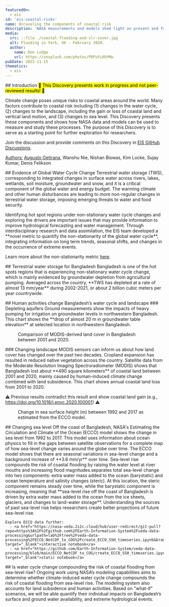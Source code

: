 ```yaml
---
featuredOn:
  - eis
id: 'eis-coastal-risks'
name: Unraveling the components of coastal risk
description: 'NASA measurements and models shed light on present and future coastal risks'
media:
  src: ::file ./coastal-flooding-and-slr-cover.jpg
  alt: Flooding in York, UK - February 2020.
  author:
    name: Don Lodge
    url: https://unsplash.com/photos/P8PuYidUYMw
pubDate: 2022-11-15
thematics:
  - eis
---
```

<Block>
  <Prose>
  ## Introduction
  <mark>🚧 This Discovery presents work in progress and not peer-reviewed results! 🚧</mark>

  Climate change poses unique risks to coastal areas around the world. Many factors contribute to coastal risk including (1) changes in the water cycle, (2) changes to the landscape, including the gain or loss of coastal land and vertical land motion, and (3) changes to sea level. This Discovery presents these components and shows how NASA data and models can be used to measure and study these processes. The purpose of this Discovery is to serve as a starting point for further exploration for researchers.

  Join the discussion and provide comments on this Discovery in [EIS GitHub Discussions](https://github.com/orgs/Earth-Information-System/discussions/5).

  <u>Authors:</u> [Augusto Getirana](mailto:augusto.getirana@nasa.gov), Wanshu Nie, Nishan Biswas, Kim Locke, Sujay Kumar, Denis Felikson
  </Prose>
</Block>

<Block type='full'>
  <Prose>
  ## Evidence of Global Water Cycle Change
  Terrestrial water storage (TWS), corresponding to integrated changes in surface water across rivers, lakes, wetlands, soil moisture, groundwater and snow, and it is a critical component of the global water and energy budget. The warming climate and other human disturbances are leading to more non-regular changes in terrestrial water storage, imposing emerging threats to water and food security.
  </Prose>

  <Figure>
    <Map
      datasetId='tws-anomaly'
      layerId='lis-tws-anomaly'
      dateTime='2002-12-01'
      zoom={1}
      center={[0,0]}
      compareDateTime='2021-12-01'
    />
    <Caption
      attrAuthor='NASA'
      attrUrl='https://nasa.gov/'
    />
  </Figure>

</Block>

<Block type='full'>
  <Figure>
    <Map
      datasetId='lis-tws-nonstationarity-index'
      layerId='lis-tws-nonstationarity-index'
      dateTime='2003-01-01'
      zoom={1}
      center={[0,0]}
    />
    <Caption
      attrAuthor='NASA'
      attrUrl='https://nasa.gov/'
    />
  </Figure>
  <Prose>
  Identifying hot spot regions under non-stationary water cycle changes and exploring the drivers are important issues that may provide information to improve hydrological forecasting and water management. Through interdisciplinary research and data assimilation, the EIS team developed a **novel metric to quantify the non-stationarity of the global water cycle**, integrating information on long term trends, seasonal shifts, and changes in the occurrence of extreme events.

  Learn more about the non-stationarity metric <u><a href="https://github.com/Earth-Information-System/sea-level-and-coastal-risk/blob/main/AMS_2023_Wanshu_Nie_for_VEDA_Discovery.pdf">here</a></u>.
  </Prose>
</Block>

<Block>
   <Prose>
    ## Terrestrial water storage for Bangladesh
  Bangladesh is one of the hot spots regions that is experiencing non-stationary water cycle change, which is mainly evidenced by groundwater depletion from agricultural pumping. Averaged across the country, **TWS has depleted at a rate of almost 13 mm/year** during 2002-2021, or about 2 billion cubic meters per year countrywide.
  </Prose>
  <Figure>
    <Chart
      dataPath={new URL('./TWS_time_series.csv', import.meta.url).href}
      dateFormat="%b-%Y"
      idKey='type'
      xKey='date'
      yKey='TWS'
      yAxisLabel='mm'
    />
    <Caption
    />
  </Figure>
</Block>

<Block>
   <Prose>
    ## Human activities change Bangladesh’s water cycle and landscape
    ### Depleting aquifers
    Ground measurements show the impacts of heavy pumping for irrigation on groundwater levels in northwestern Bangladesh. This chart shows the **drop of almost 20 m in groundwater table elevation** at selected location in northwestern Bangladesh.

  </Prose>
  <Figure>
    <Chart
      dataPath={new URL('./groundwater_time_series.csv', import.meta.url).href}
      dateFormat="%b-%y"
      idKey='type'
      xKey='date'
      yKey='groundwater'
      yAxisLabel='meters'
    />
    <Caption
    />
  </Figure>
</Block>

<Block>
  <Figure>
    <Map
      datasetId='bangladesh-landcover-2001-2020'
      layerId='bangladesh-landcover-2001-2020'
      dateTime='2001-01-01'
      compareDateTime='2020-01-01'
      zoom={7}
      center={[90.43,23.74]}
    />
    <Caption
      attrAuthor='NASA'
      attrUrl='https://nasa.gov/'
    >
    Comparison of MODIS-derived land cover in Bangladesh between 2001 and 2020.
    </Caption>
  </Figure>

  <Prose>
  ### Changing landscape
  MODIS sensors can inform us about how land cover has changed over the past two decades. Cropland expansion has resulted in reduced native vegetation across the country.
  </Prose>

</Block>

<Block>
   <Prose>
   Satellite data from the Moderate Resolution Imaging Spectroradiometer (MODIS) shows that Bangladesh lost about **490 square kilometers** of coastal land between 2001 and 2020, mainly caused by human-induced climate change combined with land subsidence. This chart shows annual coastal land loss from 2001 to 2020.

   ⚠️ Previous results contradict this result and show coastal land gain (e.g., https://doi.org/10.1016/j.envc.2020.100001) ⚠️

  </Prose>
  <Figure>
    <Chart
      dataPath={new URL('./coastal_land_loss_time_series.csv', import.meta.url).href}
      dateFormat="%Y"
      idKey='type'
      xKey='year'
      yKey='CLL'
      yAxisLabel='square kilometers'
    />
  </Figure>
</Block>


<Block type='full'>
  <Figure>
    <Map
      datasetId='ecco-surface-height-change'
      layerId='ecco-surface-height-change'
      dateTime='1992-01-01'
      zoom={4}
      center={[87.67,14.63]}
    />
    <Caption
      attrAuthor='NASA'
      attrUrl='https://nasa.gov/'
    >
    Change in sea surface height (m) between 1992 and 2017 as estimated from the ECCO model.
    </Caption>
  </Figure>
  <Prose>
  ## Changing sea level
  Off the coast of Bangladesh, NASA's Estimating the Circulation and Climate of the Ocean (ECCO) model shows the change in sea level from 1992 to 2017. This model uses information about ocean physics to fill in the gaps between satellite observations for a complete map of how sea-level change varies around the globe over time.
  </Prose>
</Block>


<Block>
   <Prose>
    The ECCO model shows that there are seasonal variations in sea-level change and a background increase of **3.6 mm/yr** over time. Sea-level rise compounds the risk of coastal flooding by raising the water level at river mouths and increasing flood magnitudes.separates total sea-level change into two components: extra water mass added to the ocean (barystatic) and ocean temperature and salinity changes (steric). At this location, the steric component remains steady over time, while the barystatic component is increasing, meaning that **sea-level rise off the coast of Bangladesh is driven by extra water mass added to the ocean from the ice sheets, glaciers, and changes to land-water storage**. Understanding the sources of past sea-level rise helps researchers create better projections of future sea-level rise.

    Explore ECCO data further:
      - <a href="https://nasa-veda.2i2c.cloud/hub/user-redirect/git-pull?repo=https%3A%2F%2Fgithub.com%2FEarth-Information-System%2Fveda-data-processing&urlpath=lab%2Ftree%2Fveda-data-processing%2FECCO_NetCDF_to_COG%2Fcreate_ECCO_SSH_timeseries.ipynb&branch=main" target="_blank">interactive notebook</a>
      - <a href="https://github.com/Earth-Information-System/veda-data-processing/blob/main/ECCO_NetCDF_to_COG/create_ECCO_SSH_timeseries.ipynb" target="_blank">static notebook</a>

  </Prose>
  <Figure>
    <Chart
      dataPath={new URL('./ecco_ssh.csv', import.meta.url).href}
      dateFormat="%m/%Y"
      idKey='source'
      xKey='date'
      yKey='SSH (m)'
      yAxisLabel='meters'
    />
  </Figure>
</Block>

<Block>
   <Prose>
   ## Is water cycle change compounding the risk of coastal flooding from sea-level rise?
   Ongoing work using NASA’s modeling capabilities aims to determine whether climate-induced water cycle change compounds the risk of coastal flooding from sea-level rise. The modeling system also accounts for land subsidence and human activities. Based on "what-if" scenarios, we will be able quantify their individual impacts on Bangladesh’s surface and ground water availability, and extreme hydrological events.
   </Prose>
</Block>
